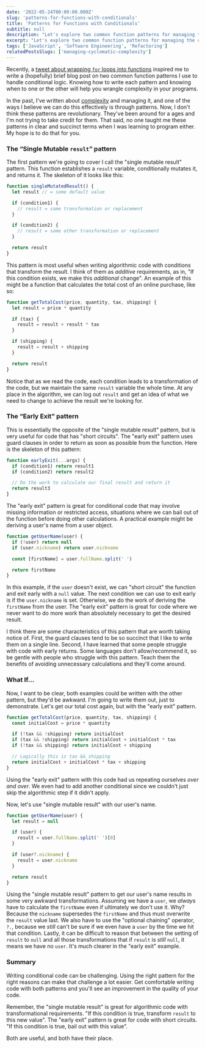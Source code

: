 ```yaml
---
date: '2022-05-24T00:00:00.000Z'
slug: 'patterns-for-functions-with-conditionals'
title: 'Patterns for Functions with Conditionals'
subtitle: null
description: "Let's explore two common function patterns for managing the complexity of conditional code."
excerpt: "Let's explore two common function patterns for managing the complexity of conditional code."
tags: ['JavaScript', 'Software Engineering', 'Refactoring']
relatedPostsSlugs: ['managing-cyclomatic-complexity']
---
```


Recently, a [tweet about wrapping `for` loops into functions](https://twitter.com/joelnet/status/1523710667424894977?s=20&t=51CDtjmt9M6z7GwvJtXvzA) <Marker content="And my consequent reply to it." /> inspired me to write a (hopefully) brief blog post on two common function patterns I use to handle conditional logic. Knowing how to write each pattern and knowing when to one or the other will help you wrangle complexity in your programs.

In the past, I've written about [complexity](/managing-cyclomatic-complexity) and managing it, and one of the ways I believe we can do this effectively is through patterns. Now, I don't think these patterns are revolutionary. They've been around for a ages and I'm not trying to take credit for them. That said, no one taught me these patterns in clear and succinct terms when I was learning to program either. My hope is to do that for you.

### The &ldquo;Single Mutable `result`&rdquo; pattern

The first pattern we're going to cover I call the "single mutable result" pattern. This function establishes a `result` variable, conditionally mutates it, and returns it. The skeleton of it looks like this:

```javascript
function singleMutatedResult() {
  let result // = some default value

  if (condition1) {
    // result = some transformation or replacement
  }

  if (condition2) {
    // result = some other transformation or replacement
  }

  return result
}
```

This pattern is most useful when writing algorithmic code with conditions that transform the result. I think of them as _additive_ requirements, as in, "If this condition exists, we make this _additional_ change". An example of this might be a function that calculates the total cost of an online purchase, like so:

```javascript
function getTotalCost(price, quantity, tax, shipping) {
  let result = price * quantity

  if (tax) {
    result = result + result * tax
  }

  if (shipping) {
    result = result + shipping
  }

  return result
}
```

Notice that as we read the code, each condition leads to a transformation of the code, but we maintain the same `result` variable the whole time. At any place in the algorithm, we can log out `result` and get an idea of what we need to change to achieve the result we're looking for.

### The &ldquo;Early Exit&rdquo; pattern

This is essentially the opposite of the "single mutable result" pattern, but is very useful for code that has "short circuits". The "early exit" pattern uses guard clauses in order to return as soon as possible from the function. Here is the skeleton of this pattern:

```javascript
function earlyExit(...args) {
  if (condition1) return result1
  if (condition2) return result2

  // Do the work to calculate our final result and return it
  return result3
}
```

The "early exit" pattern is great for conditional code that may involve missing information or restricted access, situations where we can bail out of the function before doing other calculations. A practical example might be deriving a user's name from a user object.

```javascript
function getUserName(user) {
  if (!user) return null
  if (user.nickname) return user.nickname

  const [firstName] = user.fullName.split(' ')

  return firstName
}
```

In this example, if the `user` doesn't exist, we can "short circuit" the function and exit early with a `null` value. The next condition we can use to exit early is if the `user.nickname` is set. Otherwise, we do the work of deriving the `firstName` from the user. The "early exit" pattern is great for code where we never want to do more work than absolutely necessary to get the desired result.

I think there are some characteristics of this pattern that are worth taking notice of. First, the guard clauses tend to be so succinct that I like to write them on a single line. Second, I have learned that some people struggle with code with early returns. Some languages don't allow/recommend it, so be gentle with people who struggle with this pattern. Teach them the benefits of avoiding unnecessary calculations and they'll come around.

### What If...

Now, I want to be clear, both examples could be written with the other pattern, but they'd be awkward. I'm going to write them out, just to demonstrate. Let's get our total cost again, but with the "early exit" pattern.

```javascript
function getTotalCost(price, quantity, tax, shipping) {
  const initialCost = price * quantity

  if (!tax && !shipping) return initialCost
  if (tax && !shipping) return initialCost + initialCost * tax
  if (!tax && shipping) return initialCost + shipping

  // Logically this is tax && shipping
  return initialCost + initialCost * tax + shipping
}
```

Using the "early exit" pattern with this code had us repeating ourselves _over and over_. We even had to add another conditional since we couldn't just skip the algorithmic step if it didn't apply.

Now, let's use "single mutable result" with our user's name.

```javascript
function getUserName(user) {
  let result = null

  if (user) {
    result = user.fullName.split(' ')[0]
  }

  if (user?.nickname) {
    result = user.nickname
  }

  return result
}
```

Using the "single mutable result" pattern to get our user's name results in some very awkward transformations. Assuming we have a `user`, we _always_ have to calculate the `firstName` even if ultimately we don't use it. Why? Because the `nickname` supersedes the `firstName` and thus must overwrite the `result` value last. We also have to use the "optional chaining" operator, `?.`, because we _still_ can't be sure if we even have a `user` by the time we hit that condition. Lastly, it can be difficult to reason that between the setting of `result` to `null` and all those transformations that if `result` is _still_ `null`, it means we have no `user`. It's much clearer in the "early exit" example.

### Summary

Writing conditional code can be challenging. Using the right pattern for the right reasons can make that challenge a lot easier. Get comfortable writing code with both patterns and you'll see an improvement in the quality of your code.

Remember, the "single mutable result" is great for algorithmic code with transformational requirements. "If this condition is true, transform `result` to this new value". The "early exit" pattern is great for code with short circuits. "If this condition is true, bail out with this value".

Both are useful, and both have their place.
